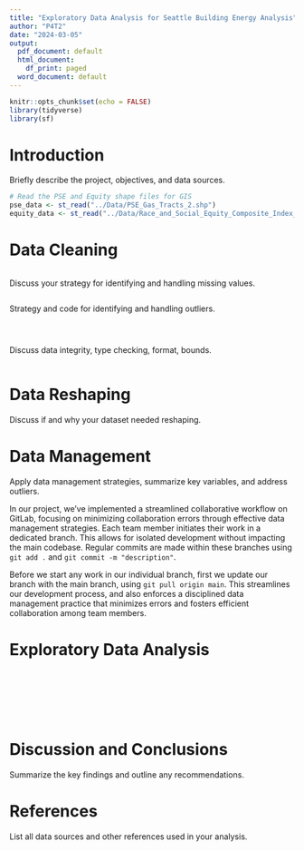 ```yaml
---
title: "Exploratory Data Analysis for Seattle Building Energy Analysis"
author: "P4T2"
date: "2024-03-05"
output:
  pdf_document: default
  html_document:
    df_print: paged
  word_document: default
---
```


```r
knitr::opts_chunk$set(echo = FALSE)
library(tidyverse)
library(sf)
```

# Introduction

Briefly describe the project, objectives, and data sources.

```r

# Read the PSE and Equity shape files for GIS
pse_data <- st_read("../Data/PSE_Gas_Tracts_2.shp")
equity_data <- st_read("../Data/Race_and_Social_Equity_Composite_Index_for_2020_Census_Tract_Geographies.shp")

```

# Data Cleaning

```r



```

Discuss your strategy for identifying and handling missing values.

```r



```

Strategy and code for identifying and handling outliers.

```r



```

```r



```

```r



```

Discuss data integrity, type checking, format, bounds.

```r

```

# Data Reshaping

Discuss if and why your dataset needed reshaping.

# Data Management

Apply data management strategies, summarize key variables, and address outliers.

In our project, we've implemented a streamlined collaborative workflow on GitLab, focusing on minimizing collaboration errors through effective data management strategies. Each team member initiates their work in a dedicated branch. This allows for isolated development without impacting the main codebase. Regular commits are made within these branches using `git add .` and `git commit -m "description"`.

Before we start any work in our individual branch, first we update our branch with the main branch, using `git pull origin main`. This streamlines our development process, and also enforces a disciplined data management practice that minimizes errors and fosters efficient collaboration among team members.

# Exploratory Data Analysis

```r



```

```r



```

```r



```

```r

```

```r

```

```r

```

```r

```

# Discussion and Conclusions

Summarize the key findings and outline any recommendations.

# References

List all data sources and other references used in your analysis.
